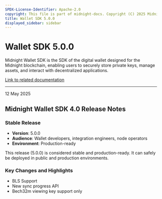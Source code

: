 ```yaml
---
SPDX-License-Identifier: Apache-2.0
copyright: This file is part of midnight-docs. Copyright (C) 2025 Midnight Foundation. Licensed under the Apache License, Version 2.0 (the "License"); You may not use this file except in compliance with the License. You may obtain a copy of the License at http://www.apache.org/licenses/LICENSE-2.0 Unless required by applicable law or agreed to in writing, software distributed under the License is distributed on an "AS IS" BASIS, WITHOUT WARRANTIES OR CONDITIONS OF ANY KIND, either express or implied. See the License for the specific language governing permissions and limitations under the License.
title: Wallet SDK 5.0.0
displayed_sidebar: sidebar
---
```


# Wallet SDK 5.0.0

Midnight Wallet SDK is the SDK of the digital wallet designed for the Midnight blockchain, enabling users to securely store private keys, manage assets, and interact with decentralized applications.

[Link to related documentation](../../learn/introduction/wallets)

---

<div 
  style={{
    marginTop: '0',
    fontSize: '1rem',
    fontWeight: 'normal',
    marginBottom: '0.5rem'
  }}
>
  12 May 2025
</div>

## Midnight Wallet SDK 4.0 Release Notes

### Stable Release

* **Version**: 5.0.0
* **Audience**: Wallet developers, integration engineers, node operators
* **Environment**: Production-ready

This release (5.0.0) is considered stable and production-ready. It can safely be deployed in public and production environments.

### Key Changes and Highlights

* BLS Support
* New sync progress API
* Bech32m viewing key support only

